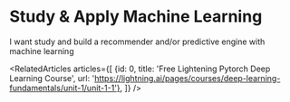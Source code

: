 
<Meta title="menu/missions/machine learning" />

# Study & Apply Machine Learning

<Subtitle>I want study and build a recommender and/or predictive engine with machine learning</Subtitle>


<RelatedArticles articles={[
    {id: 0, title: 'Free Lightening Pytorch Deep Learning Course', url: 'https://lightning.ai/pages/courses/deep-learning-fundamentals/unit-1/unit-1-1'},
]} />